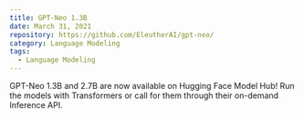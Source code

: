 ```yaml
---
title: GPT-Neo 1.3B
date: March 31, 2021
repository: https://github.com/EleutherAI/gpt-neo/
category: Language Modeling
tags:
  - Language Modeling
---
```


GPT-Neo 1.3B and 2.7B are now available on Hugging Face Model Hub! Run the models with Transformers or call for them through their on-demand Inference API.
